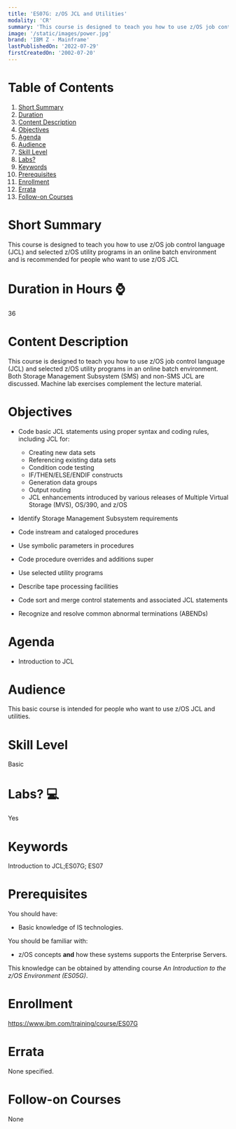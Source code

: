 ```yaml
---
title: 'ES07G: z/OS JCL and Utilities'
modality: 'CR'
summary: 'This course is designed to teach you how to use z/OS job control language (JCL) and selected z/OS utility programs in an online batch environment and is recommended for people who want to use z/OS JCL'
image: '/static/images/power.jpg'
brand: 'IBM Z - Mainframe'
lastPublishedOn: '2022-07-29'
firstCreatedOn: '2002-07-20'
---
```

# Table of Contents
1.  [Short Summary](#short-summary)
2.  [Duration](#duration-in-hours-)
3.  [Content Description](#content-description)
4.  [Objectives](#objectives)
5.  [Agenda](#agenda)
6.  [Audience](#audience)
7.  [Skill Level](#skill-level)
8.  [Labs?](#labs-)
9.  [Keywords](#keywords)
10. [Prerequisites](#prerequisites)
11. [Enrollment](#enrollment)
12. [Errata](#errata)
13. [Follow-on Courses](#follow-on-courses)

# Short Summary
This course is designed to teach you how to use z/OS job control language (JCL) and selected z/OS utility programs in an online batch environment and is recommended for people who want to use z/OS JCL

# Duration in Hours ⌚
36

# Content Description
This course is designed to teach you how to use z/OS job control language (JCL) and selected z/OS utility programs in an online batch environment. Both Storage Management Subsystem (SMS) and non-SMS JCL are discussed. Machine lab exercises complement the lecture material.



# Objectives
* Code basic JCL statements using proper syntax and coding rules, including JCL for:
	+ Creating new data sets
	+ Referencing existing data sets
	+ Condition code testing
	+ IF/THEN/ELSE/ENDIF constructs
	+ Generation data groups
	+ Output routing
	+ JCL enhancements introduced by various releases of Multiple Virtual Storage (MVS), OS/390, and z/OS


* Identify Storage Management Subsystem requirements
* Code instream and cataloged procedures
* Use symbolic parameters in procedures
* Code procedure overrides and additions super
* Use selected utility programs
* Describe tape processing facilities
* Code sort and merge control statements and associated JCL statements
* Recognize and resolve common abnormal terminations (ABENDs)


# Agenda
* Introduction to JCL


# Audience
This basic course is intended for people who want to use z/OS JCL and utilities.



# Skill Level
Basic               

# Labs? 💻
Yes

# Keywords
Introduction to JCL;ES07G; ES07

# Prerequisites
You should have:


* Basic knowledge of IS technologies.


You should be familiar with:


* z/OS concepts **and** how these systems supports the Enterprise Servers.


This knowledge can be obtained by attending course *An Introduction to the z/OS Environment (ES05G)*.



# Enrollment
https://www.ibm.com/training/course/ES07G

# Errata
None specified.

# Follow-on Courses
None

